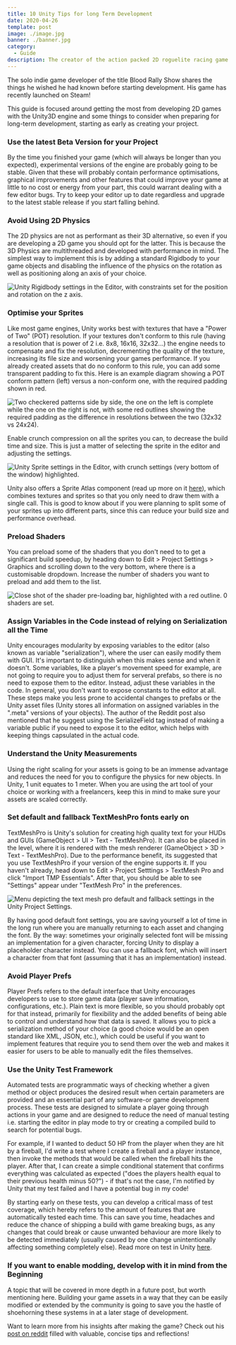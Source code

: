 ```yaml
---
title: 10 Unity Tips for long Term Development
date: 2020-04-26
template: post
image: ./image.jpg
banner: ./banner.jpg
category:
  - Guide
description: The creator of the action packed 2D roguelite racing game Blood Show Rally shares some of the lessons he learned from using the engine.
---
```


The solo indie game developer of the title Blood Rally Show shares the things he wished he had known before starting development. His game has recently launched on Steam!

<BloodRallyShow />


This guide is focused around getting the most from developing 2D games with the Unity3D engine and some things to consider when preparing for long-term development, starting as early as creating your project.

### Use the latest Beta Version for your Project

By the time you finished your game (which will always be longer than you expected), experimental versions of the engine are probably going to be stable. 
Given that these will probably contain performance optimisations, graphical improvements and other features that could improve your game at little to no 
cost or energy from your part, this could warrant dealing with a few editor bugs. Try to keep your editor up to date regardless and upgrade to the latest 
stable release if you start falling behind.

### Avoid Using 2D Physics

The 2D physics are not as performant as their 3D alternative, so even if you are developing a 2D game you should opt for the latter. This is because the 
3D Physics are multithreaded and developed with performance in mind. The simplest way to implement this is by adding a standard Rigidbody to your game 
objects and disabling the influence of the physics on the rotation as well as positioning along an axis of your choice.

![Unity Rigidbody settings in the Editor, with constraints set for the position and rotation on the z axis.](./physics-constraints.png)

### Optimise your Sprites

Like most game engines, Unity works best with textures that have a "Power of Two" (POT) resolution. If your textures don't conform to this rule (having a 
resolution that is power of 2 i.e. 8x8, 16x16, 32x32...) the engine needs to compensate and fix the resolution, decrementing the quality of the texture, 
increasing its file size and worsening your games performance. If you already created assets that do no conform to this rule, you can add some transparent 
padding to fix this. Here is an example diagram showing a POT conform pattern (left) versus a non-conform one, with the required padding shown in red.

![Two checkered patterns side by side, the one on the left is complete while the one on the right is not, with some red outlines showing the required padding as the difference in resolutions between the two (32x32 vs 24x24).](./POT-example.png)

Enable crunch compression on all the sprites you can, to decrease the build time and size. This is just a matter of selecting the sprite in the editor and 
adjusting the settings.

![Unity Sprite settings in the Editor, with crunch settings (very bottom of the window) highlighted.](./sprite-compression.png)

Unity also offers a Sprite Atlas component (read up more on  it  [here](https://docs.unity3d.com/Manual/SpriteAtlasWorkflow.html)), which combines textures and sprites so that you only need to draw them with a single call. This is good to know about if you were planning to split some of your sprites up into different parts, since this can reduce your build size and performance overhead.

### Preload Shaders

You can preload some of the shaders that you don't need to to get a significant build speedup, by heading down to Edit > Project Settings > Graphics and 
scrolling down to the very bottom, where there is a customisable dropdown. Increase the number of shaders you want to preload and add them to the list.

![Close shot of the shader pre-loading bar, highlighted with a red outline. 0 shaders are set.](./shader-pre-loading.png)

### Assign Variables in the Code instead of relying on Serialization all the Time

Unity encourages modularity by exposing variables to the editor (also known as variable "serialization"), where the user can easily modify them with GUI. 
It's important to distinguish when this makes sense and when it doesn't. Some variables, like a player's movement speed for example, are not going to require 
you to adjust them for serveral prefabs, so there is no need to expose them to the editor. Instead, adjust these variables in the code. In general, you don't 
want to expose constants to the editor at all. These steps make you less prone to accidental changes to prefabs or the Unity asset files (Unity stores all 
information on assigned variables in the ".meta" versions of your objects). The author of the Reddit post also mentioned that he suggest using the SerializeField 
tag instead of making a variable public if you need to expose it to the editor, which helps with keeping things capsulated in the actual code. 

### Understand the Unity Measurements

Using the right scaling for your assets is going to be an immense advantage and reduces the need for you to configure the physics for new objects. In Unity, 
1 unit equates to 1 meter. When you are using the art tool of your choice or working with a freelancers, keep this in mind to make sure your assets are scaled 
correctly.

### Set default and fallback TextMeshPro fonts early on

TextMeshPro is Unity's solution for creating high quality text for your HUDs and GUIs (GameObject > UI > Text - TextMeshPro). It can also be placed in the level, 
where it is rendered with the mesh renderer (GameObject > 3D > Text - TextMeshPro). Due to the performance benefit, its suggested that you use TextMeshPro if your 
version of the engine supports it. If you haven't already, head down to Edit > Project Setttings > TextMesh Pro and click "Import TMP Essentials". After that, you 
should be able to see "Settings" appear under "TextMesh Pro" in the preferences.

![Menu depicting the text mesh pro default and fallback settings in the Unity Project Settings.](./text-mesh-pro-settings.png)

By having good default font settings, you are saving yourself a lot of time in the long run where you are manually returning to each asset and changing the font. 
By the way: sometimes your originally selected font will be missing an implementation for a given character, forcing Unity to display a placeholder character instead. 
You can use a fallback font, which will insert a character from that font (assuming that it has an implementation) instead.

### Avoid Player Prefs

Player Prefs refers to the default interface that Unity encourages developers to use to store game data (player save information, configurations, etc.). Plain text 
is more flexible, so you should probably opt for that instead, primarily for flexibility and the added benefits of being able to control and understand how that data 
is saved. It allows you to pick a serialization method of your choice (a good choice would be an open standard like XML, JSON, etc.), which could be useful if you want 
to implement features that require you to send them over the web and makes it easier for users to be able to manually edit the files themselves.

### Use the Unity Test Framework

Automated tests are programmatic ways of checking whether a given method or object produces the desired result when certain parameters are provided and an essential part 
of any software-or game development process. These tests are designed to simulate a player going through actions in your game and are designed to reduce the need of manual 
testing i.e. starting the editor in play mode to try or creating a compiled build to search for potential bugs. 

For example, if I wanted to deduct 50 HP from the player when they are hit by a fireball, I'd write a test where I create a fireball and a player instance, then invoke 
the methods that would be called when the fireball hits the player. After that, I can create a simple conditional statement that confirms everything was calculated as 
expected ("does the players health equal to their previous health minus 50?") - if that's not the case, I'm notified by Unity that my test failed and I have a potential 
bug in my code! 

By starting early on these tests, you can develop a critical mass of test coverage, which hereby refers to the amount of features that are automatically tested each 
time. This can save you time, headaches and reduce the chance of shipping a build with game breaking bugs, as any changes that could break or cause unwanted behaviour 
are more likely to be detected immediately (usually caused by one change unintentionally affecting something completely else). Read more on test in Unity [here](https://docs.unity3d.com/Packages/com.unity.test-framework@1.1/manual/getting-started.html).

### If you want to enable modding, develop with it in mind from the Beginning

A topic that will be covered in more depth in a future post, but worth mentioning here. Building your game assets in a way that they can be easily modified or extended 
by the community is going to save you the hastle of shoehorning these systems in at a later stage of development.  
  
Want to learn more from his insights after making the game? Check out his [post on reddit](https://www.reddit.com/r/gamedev/comments/g2affk/things_i_wish_someone_told_me_when_i_started/) 
filled with valuable, concise tips and reflections!
